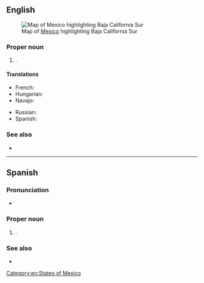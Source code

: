 ==English==
[[File:Mexico map, MX-BCS.svg|thumb|Map of [[Mexico]] highlighting Baja California Sur]]

===Proper noun===
{{en-proper noun|head=Baja California Sur}}

# {{place|en|state|c/Mexico}}.

====Translations====
{{trans-top|state of Mexico}}
* French: {{t|fr|Basse-Californie du Sud}}
* Hungarian: {{t|hu|Déli-Alsó-Kalifornia}}
* Navajo: {{t|nv|Shádiʼááhjí Ayaaí Ahééháshį́į́h Hahoodzo}}
{{trans-mid}}
* Russian: {{t|ru|Ю́жная Ни́жняя Калифо́рния|f}}
* Spanish: {{t+|es|Baja California Sur|f}}
{{trans-bottom}}

===See also===
* {{pedialite}}

[[Category:en:States of Mexico]]

----

==Spanish==

===Pronunciation===
* {{audio|es|ES-Baja California Sur.ogg|Audio}}

===Proper noun===
{{es-proper noun|f|head=[[Baja California]] [[sur|Sur]]}}

# {{place|es|state|c/Mexico}}.

===See also===
* {{pedialite|lang=es}}